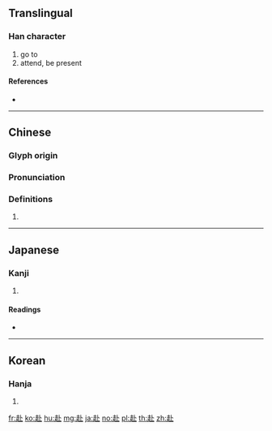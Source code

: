 {{character info/new}}
==Translingual==

===Han character===
{{Han char|rn=156|rad=走|as=02|sn=9|four=43800|canj=GOY}}

# go to
# attend, be present

====References====
* {{Han ref|kx=1215.080|dkj=37040|dj=1683.110|hdz=53474.040|uh=8D74|ud=36212|bh=AD75|bd=44405}}

----
==Chinese==
{{zh-forms}}

===Glyph origin===
{{Han etym}}

===Pronunciation===
{{zh-pron
|m=fù
|c=fu6
|h=pfs=fu
|md=
|mn=hù
|w=
|mc=y
|oc=y
|cat=
}}

===Definitions===
{{zh-hanzi}}

# {{rfdef|lang=zh}}

----

==Japanese==

===Kanji===
{{ja-kanji|grade=c|rs=走02}}

# {{defn|lang=ja|sort=走02}}

====Readings====
* {{ja-readings|on=[[ふ]] (fu)|kun=[[おもむく]] (omomuku)|nanori=}}

----

==Korean==

===Hanja===
{{ko-hanja|hangeul=부|eumhun=|rv=bu|mr=pu|y=pu}}

# {{defn|lang=ko|sort=走02}}

[[fr:赴]]
[[ko:赴]]
[[hu:赴]]
[[mg:赴]]
[[ja:赴]]
[[no:赴]]
[[pl:赴]]
[[th:赴]]
[[zh:赴]]